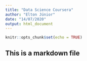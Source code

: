 ```yaml
---
title: "Data Science Coursera"
author: "Elton Júnior"
date: "14/07/2020"
output: html_document
---
```


```r
knitr::opts_chunk$set(echo = TRUE)
```

## This is a markdown file